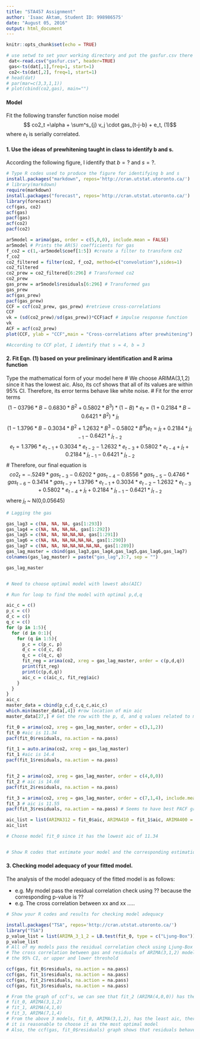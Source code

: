 ---
title: "STA457 Assignment"
author: 'Isaac Aktam, Student ID: 998986575'
date: "August 05, 2016"
output: html_document
---

```{r setup, include=FALSE}
knitr::opts_chunk$set(echo = TRUE)
```

```{r dataImport, echo=FALSE, fig.width= 8, fig.height=4, fig.align='center'}
# use setwd to set your working directory and put the gasfur.csv there
 dat<-read.csv("gasfur.csv", header=TRUE)
 gas<-ts(dat[,1],freq=1, start=1)
 co2<-ts(dat[,2], freq=1, start=1)
# head(dat)
# par(mar=c(3,3,1,1))
# plot(cbind(co2,gas), main="")
```

#### Model
Fit the following transfer function noise model
$$ co2_t =\alpha + \sum^s_{j} v_j \cdot gas_{t-j-b} + e_t,     (1)$$
where $e_t$ is serially correlated.

#### 1. Use the ideas of prewhitening taught in class to identify b and s. 
According the following figure, I identify that $b=?$ and $s=?$.
```{r}
# Type R codes used to produce the figure for identifying b and s
install.packages("markdown", repos='http://cran.utstat.utoronto.ca/')
# library(markdown)
require(markdown)
install.packages("forecast", repos='http://cran.utstat.utoronto.ca/')
library(forecast)
ccf(gas, co2)
acf(gas)
pacf(gas)
acf(co2)
pacf(co2)

ar5model = arima(gas, order = c(5,0,0), include.mean = FALSE)
ar5model # Prints the AR(5) coefficients for gas
f_co2 = c(1,-ar5model$coef[1:5]) #create a filter to transform co2
f_co2
co2_filtered = filter(co2, f_co2, method=c("convolution"),sides=1)
co2_filtered
co2_prew = co2_filtered[6:296] # Transformed co2
co2_prew
gas_prew = ar5model$residuals[6:296] # Transformed gas
gas_prew
acf(gas_prew)
pacf(gas_prew)
CCF = ccf(co2_prew, gas_prew) #retrieve cross-correlations
CCF
vk = (sd(co2_prew)/sd(gas_prew))*CCF$acf # impulse response function
vk
ACF = acf(co2_prew)
plot(CCF, ylab = "CCF",main = "Cross-correlations after prewhitening")

#According to CCF plot, I identify that s = 4, b = 3
```

#### 2. Fit Eqn. (1) based on your preliminary identification and R arima function
Type the mathematical form of your model here
# We choose ARIMA(3,1,2) since it has the lowest aic. Also, its ccf shows that all of its values are within 95% CI. Therefore, its error terms behave like white noise.
# Fit for the error terms
$$  (1-03796*B-0.6830*B^2+0.5802*B^3)*(1-B)*e_{t} = (1+0.2184*B-0.6421*B^2)*j_{t}  $$
$$  (1-1.3796*B-0.3034*B^2+1.2632*B^3-0.5802*B^4)e_{t} = j_{t}+0.2184*j_{t-1}-0.6421*j_{t-2}  $$
$$  e_t = 1.3796*e_{t-1}+0.3034*e_{t-2}-1.2632*e_{t-3}+0.5802*e_{t-4}+j_{t}+0.2184*j_{t-1}-0.6421*j_{t-2}        $$
# Therefore, our final equation is
$$  co2_t = -.5249*gas_{t-3}-0.6202*gas_{t-4}-0.8556*gas_{t-5}-0.4746*gas_{t-6}-0.3414*gas_{t-7}+1.3796*e_{t-1}+0.3034*e_{t-2}-1.2632*e_{t-3}+0.5802*e_{t-4}+j_{t}+0.2184*j_{t-1}-0.6421*j_{t-2} $$
where $j_{t}$ ~ N(0,0.05645)


```{r}
# Lagging the gas

gas_lag3 = c(NA, NA, NA, gas[1:293])
gas_lag4 = c(NA, NA, NA,NA, gas[1:292])
gas_lag5 = c(NA, NA, NA,NA,NA, gas[1:291])
gas_lag6 = c(NA, NA, NA,NA,NA,NA, gas[1:290])
gas_lag7 = c(NA, NA, NA,NA,NA,NA,NA, gas[1:289])
gas_lag_master = cbind(gas_lag3,gas_lag4,gas_lag5,gas_lag6,gas_lag7)
colnames(gas_lag_master) = paste("gas_lag",3:7, sep = "")

gas_lag_master


# Need to choose optimal model with lowest abs(AIC)

# Run for loop to find the model with optimal p,d,q

aic_c = c()
p_c = c()
d_c = c()
q_c = c()
for (p in 1:5){
  for (d in 0:1){
    for (q in 1:5){
      p_c = c(p_c, p)
      d_c = c(d_c, d)
      q_c = c(q_c, q)
      fit_reg = arima(co2, xreg = gas_lag_master, order = c(p,d,q))
      print(fit_reg)
      print(c(p,d,q))
      aic_c = c(aic_c, fit_reg$aic)
    }
  }
}
aic_c
master_data = cbind(p_c,d_c,q_c,aic_c)
which.min(master_data[,4]) #row location of min aic
master_data[27,] # Get the row with the p, d, and q values related to min aic

fit_0 = arima(co2, xreg = gas_lag_master, order = c(3,1,2))
fit_0 #aic is 11.34
pacf(fit_0$residuals, na.action = na.pass)

fit_1 = auto.arima(co2, xreg = gas_lag_master)
fit_1 #aic is 14.4
pacf(fit_1$residuals, na.action = na.pass)


fit_2 = arima(co2, xreg = gas_lag_master, order = c(4,0,0))
fit_2 # aic is 14.68
pacf(fit_2$residuals, na.action = na.pass)

fit_3 = arima(co2, xreg = gas_lag_master, order = c(7,1,4), include.mean = FALSE) # testing of various p,d,q
fit_3 # aic is 11.55
pacf(fit_3$residuals, na.action = na.pass) # Seems to have best PACF graph so far

aic_list = list(ARIMA312 = fit_0$aic, ARIMA410 = fit_1$aic, ARIMA400 = fit_2$aic, ARIMA714 = fit_3$aic)
aic_list

# Choose model fit_0 since it has the lowest aic of 11.34


# Show R codes that estimate your model and the corresponding estimation result
```

#### 3. Checking model adequacy of your fitted model.
The analysis of the model adequacy of the fitted model is as follows:

* e.g. My model pass the residual correlation check using ?? because the corresponding p-value is ??
* e.g. The cross correlation between xx and xx .....

```{r}
# Show your R codes and results for checking model adequacy

install.packages("TSA", repos='http://cran.utstat.utoronto.ca/')
library("TSA")
p_value_list = list(ARIMA_3_1_2 = LB.test(fit_0, type = c("Ljung-Box"))$p.value, ARIMA_4_1_0 = LB.test(fit_1, type = c("Ljung-Box"))$p.value, ARIMA_4_0_0 = LB.test(fit_2, type = c("Ljung-Box"))$p.value,  ARIMA_7_1_4 = LB.test(fit_3, type = c("Ljung-Box"))$p.value)
p_value_list
# All of my models pass the residual correlation check using Ljung-Box test because all of the corresponding p-values are greater than 0.05
# The cross correlation between gas and residuals of ARIMA(3,1,2) model shows that all of the values are within 
# the 95% CI, or upper and lower threshold 

ccf(gas, fit_0$residuals, na.action = na.pass)
ccf(gas, fit_1$residuals, na.action = na.pass)
ccf(gas, fit_2$residuals, na.action = na.pass)
ccf(gas, fit_3$residuals, na.action = na.pass)

# From the graph of ccf's, we can see that fit_2 (ARIMA(4,0,0)) has the least optiomal CCF graph.Therefore, we need to choose the most optimal model from: 
# fit_0, ARIMA(3,1,2)
# fit_1, ARIMA(4,1,0)
# fit_3, ARIMA(7,1,4)
# From the above 3 models, fit_0, ARIMA(3,1,2), has the least aic, therefore
# it is reasonable to choose it as the most optimal model
# Also, the ccf(gas, fit_0$residuals) graph shows that residuals behave like white noise and thus have no spikes outside of 95% CI. Beautiful graph indeed.


```

